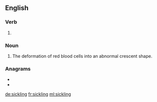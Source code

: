 ==English==

===Verb===
{{head|en|present participle}}

# {{present participle of|sickle|lang=en|nocat=1}}

===Noun===
{{en-noun}}

# The deformation of red blood cells into an abnormal crescent shape.

===Anagrams===
* {{l|en|lickings}}
* {{l|en|slicking}}

[[de:sickling]]
[[fr:sickling]]
[[ml:sickling]]